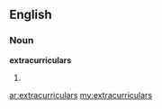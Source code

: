 ==English==
===Noun===
'''extracurriculars'''
# {{plural of|[[extracurricular]]}}

[[ar:extracurriculars]]
[[my:extracurriculars]]